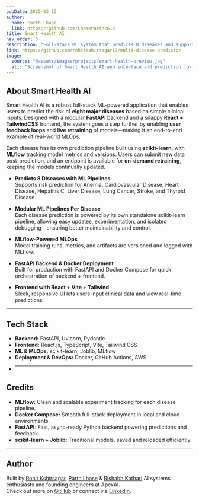 ```yaml
---
pubDate: 2025-03-15
author:
  name: Parth Lhase
  link: https://github.com/LhaseParth2610
title: Smart Health AI
nav_order: 5
description: "Full-stack ML system that predicts 8 diseases and supports user-driven retraining via FastAPI and MLflow"
link: https://github.com/rohitkshirsagar19/multi-disease-predictor
image:
  source: "@assets/images/projects/smart-health-preview.jpg"
  alt: "Screenshot of Smart Health AI web interface and prediction form"
---
```


## About Smart Health AI

Smart Health AI is a robust full-stack ML-powered application that enables users to predict the risk of **eight major diseases** based on simple clinical inputs. Designed with a modular **FastAPI** backend and a snappy **React + TailwindCSS** frontend, the system goes a step further by enabling **user feedback loops** and **live retraining** of models—making it an end-to-end example of real-world MLOps.

Each disease has its own prediction pipeline built using **scikit-learn**, with **MLflow** tracking model metrics and versions. Users can submit new data post-prediction, and an endpoint is available for **on-demand retraining**, keeping the models continually updated.

- **Predicts 8 Diseases with ML Pipelines**  
  Supports risk prediction for Anemia, Cardiovascular Disease, Heart Disease, Hepatitis C, Liver Disease, Lung Cancer, Stroke, and Thyroid Disease.

- **Modular ML Pipelines Per Disease**  
  Each disease prediction is powered by its own standalone scikit-learn pipeline, allowing easy updates, experimentation, and isolated debugging—ensuring better maintainability and control.

- **MLflow-Powered MLOps**  
  Model training runs, metrics, and artifacts are versioned and logged with MLflow.

- **FastAPI Backend & Docker Deployment**  
  Built for production with FastAPI and Docker Compose for quick orchestration of backend + frontend.

- **Frontend with React + Vite + Tailwind**  
  Sleek, responsive UI lets users input clinical data and view real-time predictions.

---

## Tech Stack

- **Backend:** FastAPI, Uvicorn, Pydantic
- **Frontend:** React.js, TypeScript, Vite, Tailwind CSS
- **ML & MLOps:** scikit-learn, Joblib, MLflow
- **Deployment & DevOps:** Docker, GitHub Actions, AWS
- ***

## Credits

- **MLflow:** Clean and scalable experiment tracking for each disease pipeline.
- **Docker Compose:** Smooth full-stack deployment in local and cloud environments.
- **FastAPI:** Fast, async-ready Python backend powering predictions and feedback.
- **scikit-learn + Joblib:** Traditional models, saved and reloaded efficiently.

---

## Author

Built by [Rohit Kshirsagar](https://rohitkshirsagar19.github.io/), [Parth Lhase](https://github.com/LhaseParth2610) & [Rishabh Kothari](https://rishabhk103.github.io/) AI systems enthusiasts and founding engineers at ApexAI.  
Check out more on [GitHub](https://github.com/rohitkshirsagar19) or connect via [LinkedIn](https://linkedin.com/in/rohitkshirsagar19).
